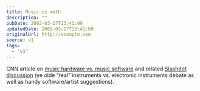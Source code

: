 ```yaml
---
title: Music is math
description: ""
pubDate: 2002-03-17T13:41:09
updatedDate: 2002-03-17T13:41:09
originalUrl: http://example.com
source: v1
tags:
  - "v1"
---
```


CNN article on [music hardware vs. music software][1] and related [Slashdot discussion][2] (ye olde &#8220;real&#8221; instruments vs. electronic instruments debate as well as handy software/artist suggestions).

[1]: http://www.cnn.com/2002/TECH/ptech/03/15/music.computers.reut/index.html "Software synths becoming more popular than traditional hardware-based synths. You're *kidding* - really?"
[2]: http://slashdot.org/articles/02/03/16/1437211.shtml
